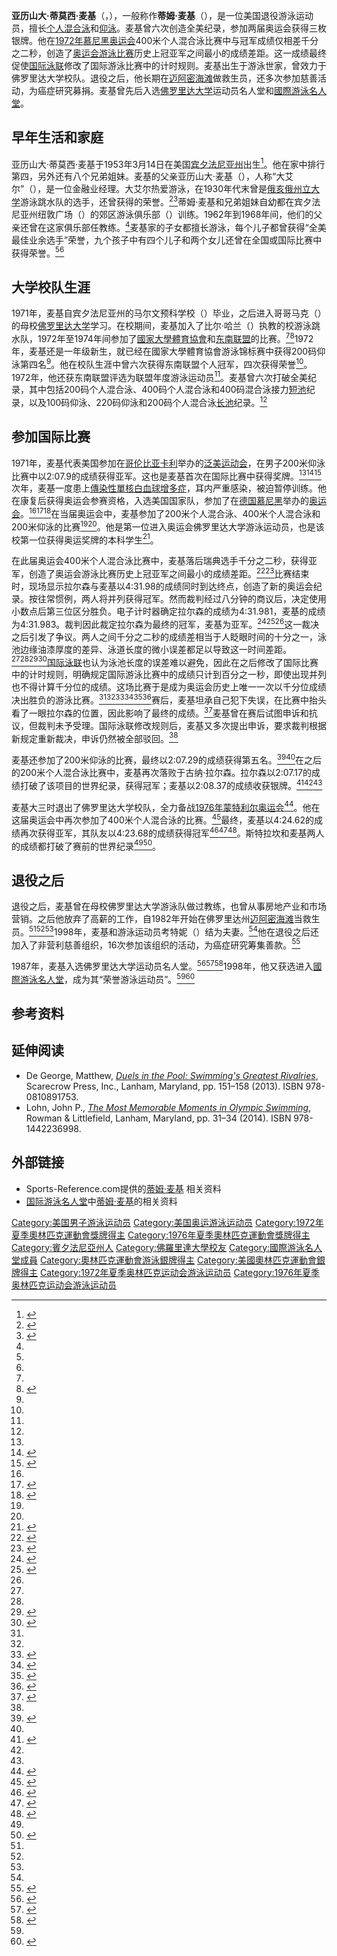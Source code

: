 {{noteTA
|G1=Aquatics
}}
{{Infobox swimmer
| name           = 蒂姆·麦基<br>{{lang|en|Tim McKee}}
| image          =
| image_size     =
| alt            =
| caption        = 
| fullname       = 亚历山大·蒂莫西·麦基<br>{{lang|en|Alexander Timothy McKee}}
| nicknames      = 蒂姆（{{lang|en|Tim}}）
| national_team  = {{USA}}
| strokes        = [[仰泳|仰泳]]、[[混合泳|个人混合泳]]
| club           = 郊区游泳俱乐部<br>（{{lang|en|Suburban Swim Club}}）
| collegeteam    = [[佛罗里达大学|佛罗里达大学]]
| birth_date     = {{Birth date and age|1953|3|14}}
| birth_place    = [[美国|美国]][[宾夕法尼亚州|宾夕法尼亚州]]{{le|阿德莫尔 (宾夕法尼亚州)|Ardmore, Pennsylvania|阿德莫尔}}
| death_date     =
| death_place    =
| height         = {{convert|5|ft|8|in|m}}<ref name=sroprofile/>
| weight         = {{convert|154|lb|kg}}<ref name=sroprofile/>
| medaltemplates =
{{MedalSport | 男子游泳}}
{{MedalCountry | 美国}}
{{MedalCompetition | [[夏季奥林匹克运动会游泳比赛|奥林匹克运动会]]}}
{{MedalSilver | [[1972年夏季奥林匹克运动会|1972年 慕尼黑]] | 200米个人混合泳}}
{{MedalSilver | 1972年 慕尼黑 | 400米个人混合泳}}
{{MedalSilver | [[1976年夏季奥林匹克运动会|1976年 蒙特利尔]] | 400米个人混合泳}}
{{MedalCompetition | [[泛美运动会|泛美运动会]]}}
{{MedalSilver | {{le|1971年泛美运动会|1971 Pan American Games|1971年 卡利}} | 200米仰泳}}
}}

'''亚历山大·蒂莫西·麦基'''（{{lang-en|Alexander Timothy McKee}}，{{bd|1953年|3月14日}}），一般称作'''蒂姆·麦基'''（{{lang|en|Tim McKee}}），是一位美国退役游泳运动员，擅长[[混合泳|个人混合泳]]和[[仰泳|仰泳]]。麦基曾六次创造全美纪录，参加两届奥运会获得三枚银牌。他在[[1972年夏季奥林匹克运动会|1972年慕尼黑奥运会]]400米个人混合泳比赛中与冠军成绩仅相差千分之二秒，创造了[[夏季奥林匹克运动会游泳比赛|奥运会游泳比赛]]历史上冠亚军之间最小的成绩差距。这一成绩最终促使[[国际泳联|国际泳联]]修改了国际游泳比赛中的计时规则。麦基出生于游泳世家，曾效力于佛罗里达大学校队。退役之后，他长期在[[迈阿密海滩|迈阿密海滩]]做救生员，还多次参加{{le|横渡美国基金会|Swim Across America}}慈善活动，为癌症研究募捐。麦基曾先后入选[[佛罗里达大学|佛罗里达大学]]运动员名人堂和[[國際游泳名人堂|國際游泳名人堂]]。

== 早年生活和家庭 ==
亚历山大·蒂莫西·麦基于1953年3月14日在美国[[宾夕法尼亚州|宾夕法尼亚州]]{{le|阿德莫尔 (宾夕法尼亚州)|Ardmore, Pennsylvania|阿德莫尔}}出生<ref name=sroprofile>{{cite web|url=http://www.sports-reference.com/olympics/athletes/mc/tim-mckee-1.html|publisher=Sports-Reference.com|title=Tim McKee|accessdate=2016-09-04|archive-date=2011-08-27|archive-url=https://web.archive.org/web/20110827202301/http://www.sports-reference.com/olympics/athletes/mc/tim-mckee-1.html|dead-url=no}}</ref>。他在家中排行第四，另外还有八个兄弟姐妹。麦基的父亲亚历山大·麦基（{{lang|en|Alexander McKee}}），人称“大艾尔”（{{lang|en|Big Al}}），是一位金融业经理。大艾尔热爱游泳，在1930年代末曾是[[俄亥俄州立大学|俄亥俄州立大学]]游泳跳水队的选手，还曾获得{{le|全美最佳业余选手|All-America}}的荣誉。<ref name=ishofprofile>{{cite web|url=http://www.ishof.org/tim-mckee-(usa).html|title=TIM MCKEE (USA)|publisher=International Swimming Hall of Fame|accessdate=2016-09-04}}</ref><ref name=lewis8062002>{{cite web|url=http://articles.philly.com/2002-08-06/news/25336605_1_medals-sons-newtown-square|publisher=Philadelphia Inquirer|last=Lewis|first=Larry|title=Alexander McKee, 85; loved swimming|date=2002-08-06|accessdate=2016-09-04|archive-date=2016-03-04|archive-url=https://web.archive.org/web/20160304083701/http://articles.philly.com/2002-08-06/news/25336605_1_medals-sons-newtown-square|dead-url=no}}</ref>蒂姆·麦基和兄弟姐妹自幼都在宾夕法尼亚州纽敦广场（{{lang|en|Newtown Square}}）的郊区游泳俱乐部（{{lang|en|Suburban Swim Club}}）训练。1962年到1968年间，他们的父亲还曾在这家俱乐部任教练。<ref name=ishofprofile/>麦基家的子女都擅长游泳，每个儿子都曾获得“全美最佳业余选手”荣誉，九个孩子中有四个儿子和两个女儿还曾在全国或国际比赛中获得荣誉。<ref name=ishofprofile/><ref name=lewis8062002/>

== 大学校队生涯 ==
1971年，麦基自宾夕法尼亚州{{le|马尔文 (宾夕法尼亚州)|Malvern, Pennsylvania|马尔文}}的马尔文预科学校（{{lang|en|Malvern Preparatory School}}）毕业，之后进入哥哥马克（{{lang|en|Mark}}）的母校[[佛罗里达大学|佛罗里达大学]]学习。在校期间，麦基加入了比尔·哈兰（{{lang|en|Bill Harlan}}）执教的校游泳跳水队，1972年至1974年间参加了[[國家大學體育協會|國家大學體育協會]]和[[东南联盟|东南联盟]]的比赛。<ref name=ishofprofile/><ref name=ufmediasupp>{{cite web|url=http://web.gatorzone.com/swimmingdiving/media/2014/supplement.pdf|archiveurl=https://web.archive.org/web/20150218165742/http://web.gatorzone.com/swimmingdiving/media/2014/supplement.pdf|title=Florida Swimming & Diving 2014–15 Media Supplement|publisher=Florida University|accessdate=2016-09-04|archivedate=2015-02-18}}</ref>1972年，麦基还是一年级新生，就已经在國家大學體育協會游泳锦标赛中获得200码仰泳第四名<ref name=ishofprofile/>。他在校队生涯中曾六次获得东南联盟个人冠军，四次获得{{le|全美最佳业余选手|All-America}}荣誉<ref name=ufmediasupp/>{{rp|79, 88}}。1972年，他还获东南联盟评选为联盟年度游泳运动员<ref name=ufmediasupp/>{{rp|96}}。麦基曾六次打破全美纪录，其中包括200码个人混合泳、400码个人混合泳和400码混合泳接力[[游泳池#標準泳池|短池]]纪录，以及100码仰泳、220码仰泳和200码个人混合泳[[游泳池#標準泳池|长池]]纪录。<ref name=ishofprofile/>

== 参加国际比赛 ==
1971年，麦基代表美国参加在[[哥伦比亚|哥伦比亚]][[卡利|卡利]]举办的[[泛美运动会|泛美运动会]]，在男子200米仰泳比赛中以2:07.9的成绩获得亚军。这也是麦基首次在国际比赛中获得奖牌。<ref name=ishofprofile/><ref>{{cite newspaper|url=https://news.google.com/newspapers?id=iD8NAAAAIBAJ&sjid=1mwDAAAAIBAJ&pg=3564%2C1794428|title=Swimmers Set for Pan-Am|publisher=Pittsburgh Post-Gazette|date=1971-04-13|accessdate=2016-09-04}}</ref><ref>{{cite newspaper|url=http://chicagotribune.newspapers.com/image/196374601/|title=Sets 4 Pan-Am Weightlifting Marks|publisher=Chicago Tribune|date=1971-08-09|accessdate=2016-09-04}}</ref>次年，麦基一度患上[[傳染性單核白血球增多症|傳染性單核白血球增多症]]，耳内严重感染，被迫暂停训练。他在康复后获得奥运会参赛资格，入选美国国家队，参加了在[[德国|德国]][[慕尼黑|慕尼黑]]举办的[[1972年夏季奥运会|奥运会]]。<ref name=ishofprofile/><ref name=doup8272000>{{cite web|first=Liz|last=Doup|url=http://articles.sun-sentinel.com/2000-08-27/features/0008240816_1_medals-silver-400-meter|title=Old Glory|publisher=Sun-Sentinel|date=2000-08-27|accessdate=2016-09-04|archive-date=2016-03-04|archive-url=https://web.archive.org/web/20160304000441/http://articles.sun-sentinel.com/2000-08-27/features/0008240816_1_medals-silver-400-meter|dead-url=no}}</ref><ref>{{cite newspaper|url=https://news.google.com/newspapers?id=kgpRAAAAIBAJ&sjid=TmEDAAAAIBAJ&pg=5911%2C5016388|title=Tim|publisher=St. Petersburg Times|date=1972-08-31|accessdate=2016-09-08}}</ref>在当届奥运会中，麦基参加了200米个人混合泳、400米个人混合泳和200米仰泳的比赛<ref name=ishofprofile/><ref name=sroprofile/>。他是第一位进入奥运会佛罗里达大学游泳运动员，也是该校第一位获得奥运奖牌的本科学生<ref name="harrison">{{cite newspaper|url=https://news.google.com/newspapers?id=iy0gAAAAIBAJ&sjid=xekDAAAAIBAJ&pg=3613%2C478829|title=Gators find gold in past Olympic games|last=Harrison|first=Mark|publisher=Gainesville Sun|date=1984-02-16|accessdate=2016-09-08}}</ref>。

在此届奥运会400米个人混合泳比赛中，麦基落后瑞典选手{{le|古纳·拉尔森 (游泳运动员)|Gunnar Larsson (swimmer)|古纳·拉尔森}}千分之二秒，获得亚军，创造了奥运会游泳比赛历史上冠亚军之间最小的成绩差距。<ref>{{cite web|publisher=Sports-Reference.com|title=Swimming at the 1972 München Summer Games: Men's 400 metres Individual Medley Final|url=http://www.sports-reference.com/olympics/summer/1972/SWI/mens-400-metres-individual-medley-final.html|accessdate=2016-09-07|archive-date=2009-08-03|archive-url=https://web.archive.org/web/20090803064502/http://www.sports-reference.com/olympics/summer/1972/SWI/mens-400-metres-individual-medley-final.html|dead-url=no}}</ref><ref>{{cite web|url=http://www.nytimes.com/1972/08/31/archives/swede-scores-by-002-second-larsson-beats-mckee-of-us-in-swimming.html|title=Swede Scores by.002 Second|accessdate=2016-09-07|date=1972-08-31|last=Amdur|first=Neil|publisher=New York Times}}</ref>比赛结束时，现场显示拉尔森与麦基以4:31.98的成绩同时到达终点，创造了新的奥运会纪录。按往常惯例，两人将并列获得冠军。然而裁判经过八分钟的商议后，决定使用小数点后第三位区分胜负。电子计时器确定拉尔森的成绩为4:31.981，麦基的成绩为4:31.983。裁判因此裁定拉尔森为最终的冠军，麦基为亚军。<ref name="IOC">{{cite web|url=https://www.olympic.org/news/silver-mckee-misses-out-in-closest-medley-race-ever|title=SILVER MCKEE MISSES OUT IN CLOSEST MEDLEY RACE EVER|publisher=International Olympic Committee|date=1972-09-07|accessdate=2016-09-07}}</ref><ref>{{cite newspaper|first=Milton|last=Richman|url=https://news.google.com/newspapers?id=VvgeAAAAIBAJ&sjid=JI0EAAAAIBAJ&pg=4666%2C188792|title=Sports Parade: What Else Is New?|publisher=Sarasota Journal|date=1972-09-01||accessdate=2016-09-07}}</ref><ref name="CBC"/>这一裁决之后引发了争议。两人之间千分之二秒的成绩差相当于人眨眼时间的十分之一，泳池边缘油漆厚度的差异、泳道长度的微小误差都足以导致这一时间差距。<ref name="IOC"/><ref name=ishofprofile/><ref>{{cite web|url=http://www.independent.co.uk/life-style/gadgets-and-tech/features/is-it-time-to-substitute-the-ref-1988701.html |title= Is it time to substitute the ref?|publisher=The Independent|date=2010-06-02|accessdate=2016-09-07}}</ref><ref name=degeorge>{{cite book|author=Matthew De George|url=https://books.google.com/books?id=eXSQAAAAQBAJ&pg=PA151&lpg=PA151&dq=%22Tim+McKee%22+%22Gunnar+Larsson%22&source=bl&ots=rpcSlFaTXK&sig=G2DYzgOmkcAKXiDO9Rc6rOB-XHo&hl=en&sa=X&ei=gFjwVMqPI4rnsAT924HwBw&ved=0CFAQ6AEwBw#v=onepage&q=%22Tim%20McKee%22%20%22Gunnar%20Larsson%22&f=false|title=Duels in the Pool: Swimming's Greatest Rivalries|chapter=Gunnar Larsson vs. Tim Mckee |publisher=Scarecrow Press, Inc.|location= Lanham, Maryland|year=2013|accessdate=2016-09-07}}</ref>{{rp|151}}[[国际泳联|国际泳联]]也认为泳池长度的误差难以避免，因此在之后修改了国际比赛中的计时规则，明确规定国际游泳比赛中的成绩只计到百分之一秒，即使出现并列也不得计算千分位的成绩。这场比赛于是成为奥运会历史上唯一一次以千分位成绩决出胜负的游泳比赛。<ref name="IOC"/><ref name=degeorge/>{{rp|158}}<ref>{{cite web|last=Kwek|first=Glenda |url=http://www.smh.com.au/olympics/swimming-london-2012/the-power-of-001-20120802-23hgx.html|title=The power of 0.01|publisher=Sydney Morning Herald|date=2012-08-02|accessdate=2016-09-07}}</ref><ref>{{cite web|first=Jere|last=Longman|url=http://www.nytimes.com/2000/09/23/sports/sydney-2000-swimming-a-red-white-and-blue-surprise.html |title=Sydney 2000: Swimming; A Red-White-and-Blue Surprise|publisher=New York Times|date=2000-09-23|accessdate=2016-09-07}}</ref><ref name="CBC">{{cite web|first=Byron|last=MacDonald|url=http://www.cbc.ca/olympics/blog/sports_commentators/byron_macdonald/photo_finishes_in_swimming.html|archiveurl=https://web.archive.org/web/20080906210145/http://www.cbc.ca/olympics/blog/sports_commentators/byron_macdonald/photo_finishes_in_swimming.html|archivedate=2008-09-06|title=Byron MacDonald Blogs: Photo finishes in swimming|publisher=CBC|date=2008-07-31|accessdate=2016-09-08|
deadurl=yes}}</ref><ref>{{cite web|url=http://www.timesofmalta.com/articles/view/20120725/sport/Breaking-records.430084|title= Breaking records: Omega time is on the Olympic Games's side|publisher=Times of Malta|date=2012-07-25|accessdate=2016-09-08}}</ref>赛后，麦基坦承自己犯下失误，在比赛中抬头看了一眼拉尔森的位置，因此影响了最终的成绩。<ref name=kelly8311972>{{cite newspaper|first=Tom |last=Kelly|url=https://news.google.com/newspapers?id=kgpRAAAAIBAJ&sjid=TmEDAAAAIBAJ&pg=5575%2C5006751|title=He Looked, And Lost|publisher=St. Petersburg Times|date=1972-08-31|accessdate=2016-09-08}}</ref>麦基曾在赛后试图申诉和抗议，但裁判未予受理。国际泳联修改规则后，麦基又多次提出申诉，要求裁判根据新规定重新裁决，申诉仍然被全部驳回。<ref name="CBC"/>

麦基还参加了200米仰泳的比赛，最终以2:07.29的成绩获得第五名。<ref>{{cite web|publisher=Sports-Reference.com|title=Swimming at the 1972 München Summer Games: Men's 200 metres Backstroke Final|url=http://www.sports-reference.com/olympics/summer/1972/SWI/mens-200-metres-backstroke-final.html|accessdate=2016-09-08|archive-date=2010-09-09|archive-url=https://web.archive.org/web/20100909033507/http://www.sports-reference.com/olympics/summer/1972/SWI/mens-200-metres-backstroke-final.html|dead-url=no}}</ref><ref name="harrison"/>在之后的200米个人混合泳比赛中，麦基再次落败于古纳·拉尔森。拉尔森以2:07.17的成绩打破了该项目的世界纪录，获得冠军；麦基以2:08.37的成绩收获银牌。<ref>{{cite web|publisher=Sports-Reference.com|title=Swimming at the 1972 München Summer Games: Men's 200 metres Individual Medley Final|url=http://www.sports-reference.com/olympics/summer/1972/SWI/mens-200-metres-individual-medley-final.html|accessdate=2016-09-08|archive-date=2009-08-03|archive-url=https://web.archive.org/web/20090803065457/http://www.sports-reference.com/olympics/summer/1972/SWI/mens-200-metres-individual-medley-final.html|dead-url=no}}</ref><ref name=doup8272000/><ref name="harrison"/>

麦基大三时退出了佛罗里达大学校队，全力备战[[1976年夏季奥林匹克运动会|1976年蒙特利尔奥运会]]<ref name=gomolka6211976>{{cite newspaper|first=Gene|last= Gomolka|url=https://www.newspapers.com/image/19405596/?terms=%22Tim+McKee%22+Larsson|title=McKee Makes a Splash|publisher=Delaware County Daily Times|page=13 |date=1976-06-21|accessdate=2016-09-04}}</ref>。他在这届奥运会中再次参加了400米个人混合泳的比赛。<ref>{{cite newspaper|url=https://news.google.com/newspapers?id=KdhYAAAAIBAJ&sjid=V10DAAAAIBAJ&pg=6501%2C3167420|title=Florida Athletes Make Olympic Bids|publisher=St. Petersburg Times|first=Mike|last=Tierney|date=1976-07-13|accessdate=2016-09-04}}</ref>最终，麦基以4:24.62的成绩再次获得亚军，其队友{{le|罗德·斯特拉坎|Rod Strachan}}以4:23.68的成绩获得冠军<ref name=sro400medley1976>{{cite web|publisher=Sports-Reference.com|title=Swimming at the 1976 Montréal Summer Games: Men's 400 metres Individual Medley Final|url=http://www.sports-reference.com/olympics/summer/1976/SWI/mens-400-metres-individual-medley-final.html|accessdate=2016-09-08|archive-date=2010-05-26|archive-url=https://web.archive.org/web/20100526112422/http://www.sports-reference.com/olympics/summer/1976/SWI/mens-400-metres-individual-medley-final.html|dead-url=no}}</ref><ref>{{cite newspaper|url=https://news.google.com/newspapers?id=GxAgAAAAIBAJ&sjid=1WUFAAAAIBAJ&pg=1594%2C3202199|title=American Men, East German Women Continue Their Domination In Olympic Swimming Events|date=1976-07-26|accessdate=2016-09-08|last=Temple|first=Wick}}</ref><ref>{{cite newspaper|url=https://news.google.com/newspapers?id=jAMOAAAAIBAJ&sjid=gG0DAAAAIBAJ&pg=5292%2C2532470|title=Moses Leads Yanks Out of Olympics Wilds|date=1976-07-26|accessdate=2016-09-08|publisher=Pittsburgh Post-Gazette}}</ref>。斯特拉坎和麦基两人的成绩都打破了赛前的世界纪录<ref name=sro400medley1976/><ref>{{cite web|url=https://www.swimmingworldmagazine.com/news/flash-michael-phelps-erik-vendt-both-break-the-world-record-in-the-400-im/|title=FLASH!! Michael Phelps, Erik Vendt Both Break the World Record in the 400 IM - World Record Progression in the 400m IM|publisher=Swimming World|date=2002-08-15|accessdate=2016-09-08}}</ref>。

== 退役之后 ==
退役之后，麦基曾在母校佛罗里达大学游泳队做过教练，也曾从事房地产业和市场营销。之后他放弃了高薪的工作，自1982年开始在佛罗里达州[[迈阿密海滩|迈阿密海滩]]当救生员。<ref name=doup8272000/><ref name=degeorge/><ref name="IOC"/>1998年，麦基和游泳运动员考特妮（{{lang|en|Courtney}}）结为夫妻。<ref name=doup8272000/>他在退役之后还加入了非营利慈善组织{{le|横渡美国基金会|Swim Across America}}，16次参加该组织的活动，为癌症研究筹集善款。<ref name=saaprofile>{{cite web|url=http://www.swimacrossamerica.org/site/PageServer?pagename=Olympians_Tim_McKee|title=Tim McKee|publisher=Swim Across America|accessdate=2016-09-08}}</ref>

1987年，麦基入选佛罗里达大学运动员名人堂。<ref>{{cite web|url=http://gatorfclub.org/hall-of-fame/greats|title=Gator Greats|publisher=F Club, Hall of Fame|accessdate=2016-09-08|archive-date=2019-01-29|archive-url=https://web.archive.org/web/20190129064200/http://gatorfclub.org/hall-of-fame/greats|dead-url=no}}</ref><ref>{{cite newspaper|url=https://news.google.com/newspapers?id=FqdAAAAAIBAJ&sjid=ngYEAAAAIBAJ&pg=6557%2C1447053 |title= Gators Honor McKee, Dubose|publisher=Ocala Star-Banner|date=1987-04-03|accessdate=2016-09-08}}</ref><ref>{{cite newspaper|url=https://news.google.com/newspapers?id=2LxWAAAAIBAJ&sjid=-ukDAAAAIBAJ&pg=3868%2C394343|title=Uf Hall Of Fame To Induct Seven New Members|publisher=Gainesville Sun|date=1987-04-02|accessdate=2016-09-08}}</ref>1998年，他又获选进入[[國際游泳名人堂|國際游泳名人堂]]，成为其“荣誉游泳运动员”。<ref name=ishofprofile/><ref>{{cite newspaper|url=https://news.google.com/newspapers?id=7EVWAAAAIBAJ&sjid=FOsDAAAAIBAJ&pg=5183%2C2294192|title=McKee, Nesty Honored|publisher=Gainesville Sun |date=1998-04-10|accessdate=2016-09-08}}</ref>

== 参考资料 ==
{{Reflist|2}}

== 延伸阅读 ==
*De George, Matthew, ''[https://books.google.com/books?id=eXSQAAAAQBAJ&pg=PA151&lpg=PA151&dq=%22Tim+McKee%22+%22Gunnar+Larsson%22&source=bl&ots=rpcSlFaTXK&sig=G2DYzgOmkcAKXiDO9Rc6rOB-XHo&hl=en&sa=X&ei=gFjwVMqPI4rnsAT924HwBw&ved=0CFAQ6AEwBw#v=onepage&q=%22Tim%20McKee%22%20%22Gunnar%20Larsson%22&f=false  Duels in the Pool: Swimming's Greatest Rivalries]'', Scarecrow Press, Inc., Lanham, Maryland, pp. 151–158 (2013).  ISBN 978-0810891753.
*Lohn, John P., ''[https://books.google.com/books?id=YUJVBAAAQBAJ&pg=PA31&lpg=PA31&dq=%22Tim+McKee%22+%22Gunnar+Larsson%22&source=bl&ots=D0vWU8UvL4&sig=whNj6XVzYsWBd-tpQJ6hXZKSyJ0&hl=en&sa=X&ei=gFjwVMqPI4rnsAT924HwBw&ved=0CFMQ6AEwCA#v=onepage&q=%22Tim%20McKee%22%20%22Gunnar%20Larsson%22&f=false  The Most Memorable Moments in Olympic Swimming]'', Rowman & Littlefield, Lanham, Maryland, pp. 31–34 (2014).  ISBN 978-1442236998.

== 外部链接 ==
* Sports-Reference.com提供的[http://www.sports-reference.com/olympics/athletes/mc/tim-mckee-1.html  蒂姆·麦基] {{Wayback|url=http://www.sports-reference.com/olympics/athletes/mc/tim-mckee-1.html |date=20110827202301 }}相关资料
* [[国际游泳名人堂|国际游泳名人堂]]中[http://www.ishof.org/tim-mckee-(usa).html  蒂姆·麦基]的相关资料

{{DEFAULTSORT:McKee, Tim}}

[[Category:美国男子游泳运动员|Category:美国男子游泳运动员]]
[[Category:美国奥运游泳运动员|Category:美国奥运游泳运动员]]
[[Category:1972年夏季奧林匹克運動會獎牌得主|Category:1972年夏季奧林匹克運動會獎牌得主]]
[[Category:1976年夏季奧林匹克運動會獎牌得主|Category:1976年夏季奧林匹克運動會獎牌得主]]
[[Category:賓夕法尼亞州人|Category:賓夕法尼亞州人]]
[[Category:佛羅里達大學校友|Category:佛羅里達大學校友]]
[[Category:國際游泳名人堂成員|Category:國際游泳名人堂成員]]
[[Category:奧林匹克運動會游泳銀牌得主|Category:奧林匹克運動會游泳銀牌得主]]
[[Category:美國奧林匹克運動會銀牌得主|Category:美國奧林匹克運動會銀牌得主]]
[[Category:1972年夏季奥林匹克运动会游泳运动员|Category:1972年夏季奥林匹克运动会游泳运动员]]
[[Category:1976年夏季奥林匹克运动会游泳运动员|Category:1976年夏季奥林匹克运动会游泳运动员]]